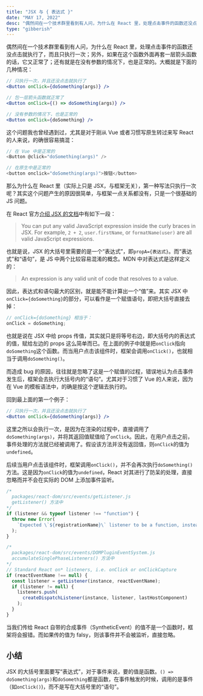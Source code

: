 ```yaml
---
title: "JSX 与 { 表达式 }"
date: "MAY 17, 2022"
desc: "偶然间在一个技术群里看到有人问，为什么在 React 里，处理点击事件的函数还没点击就执行了，而且只执行一次；另外，如果在这个函数外面再套一层箭头函数的话，它又正常了；还有就是在没有参数的情况下，也是正常的。"
type: "gibberish"
---
```


偶然间在一个技术群里看到有人问，为什么在 React 里，处理点击事件的函数还没点击就执行了，而且只执行一次；另外，如果在这个函数外面再套一层箭头函数的话，它又正常了；还有就是在没有参数的情况下，也是正常的。大概就是下面的几种情况：

```jsx hellotest
// 只执行一次，并且还没点击就执行了
<Button onClick={doSomething(args)} />

// 包一层箭头函数就正常了
<Button onClick={() => doSomething(args)} />

// 没有参数的情况下，也是正常的
<Button onClick={doSomething} />
```

这个问题我也曾经遇到过，尤其是对于刚从 Vue 或者习惯写原生转过来写 React 的人来说，的确很容易搞混：

```js
// 在 Vue 中是正常的
<Button @click="doSomething(args)" />

// 在原生中是正常的
<button onclick="doSomething(args)">按钮</button>
```

那么为什么在 React 里（实际上只是 JSX，与框架无关），第一种写法只执行一次呢？其实这个问题产生的原因很简单，与框架一点关系都没有，只是一个很基础的 JS 问题。

在 React 官方[介绍 JSX 的文档](https://reactjs.org/docs/introducing-jsx.html)中有如下一段：

> You can put any valid JavaScript expression inside the curly braces in JSX. For example, `2 + 2`, `user.firstName`, or `formatName(user)` are all valid JavaScript expressions.

也就是说，JSX 的大括号里需要的是一个“表达式”，即`propA={表达式}`。而“表达式”和“语句”，是 JS 中两个比较容易混淆的概念。MDN 中对表达式是这样定义的：

> An expression is any valid unit of code that resolves to a value.

因此，表达式和语句最大的区别，就是能不能计算出一个“值”来。其实 JSX 中`onClick={doSomething}`的部分，可以看作是一个赋值语句，即把大括号直接去掉：

```js
// onClick={doSomething} 相当于：
onClick = doSomething;
```

也就是说在 JSX 中给 props 传值，其实就只是将等号右边，即大括号内的表达式的值，赋给左边的 props 这么简单而已。在上面的例子中就是把`onClick`指向`doSomething`这个函数。而当用户点击该组件时，框架会调用`onClick()`，也就相当于调用`doSomething()`。

而造成 bug 的原因，往往就是忽略了这是一个赋值的过程，错误地认为点击事件发生后，框架会去执行大括号内的“语句”。尤其对于习惯了 Vue 的人来说，因为在 Vue 的模板语法中，的确是按这个逻辑去执行的。

回到最上面的第一个例子：

```jsx
// 只执行一次，并且还没点击就执行了
<Button onClick={doSomething(args)} />
```

这里之所以会执行一次，是因为在渲染的过程中，直接调用了`doSomething(args)`，并将其返回值赋值给了`onClick`。因此，在用户点击之前，事件处理的方法就已经被调用了。假设该方法并没有返回值，则`onClick`的值为`undefined`。

后续当用户点击该组件时，框架调用`onClick()`，并不会再次执行`doSomething()`方法。这是因为`onClick`的值为`undefined`，React 对其进行了防呆的处理，直接忽略而并不会在实际的 DOM 上添加事件监听。

```js
/*
  packages/react-dom/src/events/getListener.js
  getListener() 方法中
*/
if (listener && typeof listener !== "function") {
  throw new Error(
    `Expected \`${registrationName}\` listener to be a function, instead got a value of \`${typeof listener}\` type.`
  );
}

/*
  packages/react-dom/src/events/DOMPluginEventSystem.js
  accumulateSinglePhaseListeners() 方法中
*/
// Standard React on* listeners, i.e. onClick or onClickCapture
if (reactEventName !== null) {
  const listener = getListener(instance, reactEventName);
  if (listener != null) {
    listeners.push(
      createDispatchListener(instance, listener, lastHostComponent)
    );
  }
}
```

当我们传给 React 自带的合成事件（SyntheticEvent）的值不是一个函数时，框架将会报错。而如果传的值为 falsy，则该事件并不会被监听，直接忽略。

## 小结

JSX 的大括号里面要写“表达式”，对于事件来说，要的值是函数。`() => doSomething(args)`和`doSomething`都是函数，在事件触发的时候，调用的是事件（如`onClick()`)，而不是写在大括号里的“语句”。
